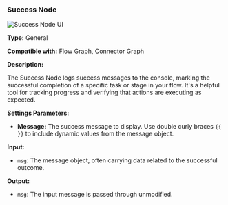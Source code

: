 
### Success Node

<Image src="/screenshot/node-success.png" alt="Success Node UI" width={200} height={200} />

**Type:** General

**Compatible with:** Flow Graph, Connector Graph

**Description:**

The Success Node logs success messages to the console, marking the successful completion of a specific task or stage in your flow. It's a helpful tool for tracking progress and verifying that actions are executing as expected.

**Settings Parameters:**

*   **Message:** The success message to display.  Use double curly braces `{{ }}` to include dynamic values from the message object.

**Input:**

*   `msg`: The message object, often carrying data related to the successful outcome.

**Output:**

*   `msg`: The input message is passed through unmodified.
